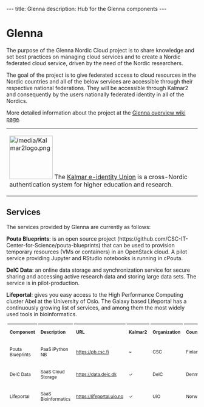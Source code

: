 ---
title: Glenna
description: Hub for the Glenna components
---

= Glenna =
The purpose of the Glenna Nordic Cloud project is to share knowledge and set best practices on managing cloud services and to create a Nordic federated cloud service, driven by the need of the Nordic researchers.

The goal of the project is to give federated access to cloud resources in the Nordic countries and all of the below services are accessible through their respective national federations. They will be accessible through Kalmar2 and consequently by the users nationally federated identity in all of the Nordics.

More detailed information about the project at the [https://wiki.neic.no/wiki/Glenna Glenna overview wiki page].


{|
|[[File:/media/Kalmar2logo.png|114px|middle]] The [https://www.kalmar2.org Kalmar e-identity Union] is a cross-Nordic authentication system for higher education and research.
|}

== Services ==
The services provided by Glenna are currently as follows:

'''Pouta Blueprints''': is an open source project (https://github.com/CSC-IT-Center-for-Science/pouta-blueprints) that can be used to provision temporary resources (VMs or containers) in an OpenStack cloud. A pilot service providing Jupyter and RStudio notebooks is running in cPouta.

'''DeIC Data''': an online data storage and synchronization service for secure sharing and accessing active research data and storing large data sets. The service is in pilot-production.

'''Lifeportal''': gives you easy access to the High Performance Computing cluster Abel at the University of Oslo. The Galaxy based Lifeportal has a continuously growing list of services, and among them the most widely used tools in bioinformatics.

<table class="table table-striped" style="border-spacing: 3px; margin: 0 0 10px; border-collapse: separate; font-size: smaller;">
<thead>
<tr class="header">
<th style="text-align: left;">Component</th>
<th style="text-align: left;">Description</th>
<th style="text-align: left;">URL</th>
<th style="text-align: left;">Kalmar2</th>
<th style="text-align: left;">Organization</th>
<th style="text-align: left;">Country</th>
</tr>
</thead>
<tbody>
<tr class="odd">
<td style="text-align: left;">Pouta Blueprints</td>
<td style="text-align: left;">PaaS iPython NB</td>
<td style="text-align: left;"><a href="https://pb.csc.fi" target="_blank">https://pb.csc.fi</a></td>
<td style="text-align: left;">~</td>
<td style="text-align: left;">CSC</td>
<td style="text-align: left;">Finland</td>
</tr>
<tr class="even">
<td style="text-align: left;">DeIC Data</td>
<td style="text-align: left;">SaaS Cloud Storage</td>
<td style="text-align: left;"><a href="https://data.deic.dk" target="_blank">https://data.deic.dk</a></td>
<td style="text-align: left;">✓</td>
<td style="text-align: left;">DeIC</td>
<td style="text-align: left;">Denmark</td>
</tr>
<tr class="odd">
<td style="text-align: left;">Lifeportal</td>
<td style="text-align: left;">SaaS Bioinformatics</td>
<td style="text-align: left;"><a href="https://lifeportal.uio.no" target="_blank">https://lifeportal.uio.no</a></td>
<td style="text-align: left;">✓</td>
<td style="text-align: left;">UiO</td>
<td style="text-align: left;">Norway</td>
</tr>
</tbody>
</table>



